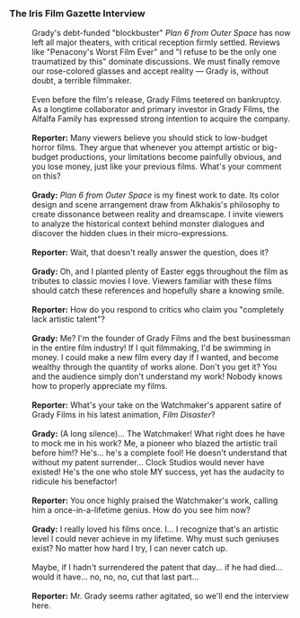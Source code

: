 ===The Iris Film Gazette Interview===
:Grady's debt-funded "blockbuster" ''Plan 6 from Outer Space'' has now left all major theaters, with critical reception firmly settled. Reviews like "Penacony's Worst Film Ever" and "I refuse to be the only one traumatized by this" dominate discussions. We must finally remove our rose-colored glasses and accept reality &mdash; Grady is, without doubt, a terrible filmmaker.
:<br />Even before the film's release, Grady Films teetered on bankruptcy. As a longtime collaborator and primary investor in Grady Films, the Alfalfa Family has expressed strong intention to acquire the company.
:<br />'''Reporter:''' Many viewers believe you should stick to low-budget horror films. They argue that whenever you attempt artistic or big-budget productions, your limitations become painfully obvious, and you lose money, just like your previous films. What's your comment on this?
:<br />'''Grady:''' ''Plan 6 from Outer Space'' is my finest work to date. Its color design and scene arrangement draw from Alkhakis's philosophy to create dissonance between reality and dreamscape. I invite viewers to analyze the historical context behind monster dialogues and discover the hidden clues in their micro-expressions.
:<br />'''Reporter:''' Wait, that doesn't really answer the question, does it?
:<br />'''Grady:''' Oh, and I planted plenty of Easter eggs throughout the film as tributes to classic movies I love. Viewers familiar with these films should catch these references and hopefully share a knowing smile.
:<br />'''Reporter:''' How do you respond to critics who claim you "completely lack artistic talent"?
:<br />'''Grady:''' Me? I'm the founder of Grady Films and the best businessman in the entire film industry! If I quit filmmaking, I'd be swimming in money. I could make a new film every day if I wanted, and become wealthy through the quantity of works alone. Don't you get it? You and the audience simply don't understand my work! Nobody knows how to properly appreciate my films.
:<br />'''Reporter:''' What's your take on the Watchmaker's apparent satire of Grady Films in his latest animation, ''Film Disaster''?
:<br />'''Grady:''' (A long silence)... The Watchmaker! What right does he have to mock me in his work? Me, a pioneer who blazed the artistic trail before him!? He's... he's a complete fool! He doesn't understand that without my patent surrender... Clock Studios would never have existed! He's the one who stole MY success, yet has the audacity to ridicule his benefactor!
:<br />'''Reporter:''' You once highly praised the Watchmaker's work, calling him a once-in-a-lifetime genius. How do you see him now?
:<br />'''Grady:''' I really loved his films once. I... I recognize that's an artistic level I could never achieve in my lifetime. Why must such geniuses exist? No matter how hard I try, I can never catch up.
:<br />Maybe, if I hadn't surrendered the patent that day... if he had died... would it have... no, no, no, cut that last part...
:<br />'''Reporter:''' Mr. Grady seems rather agitated, so we'll end the interview here.
